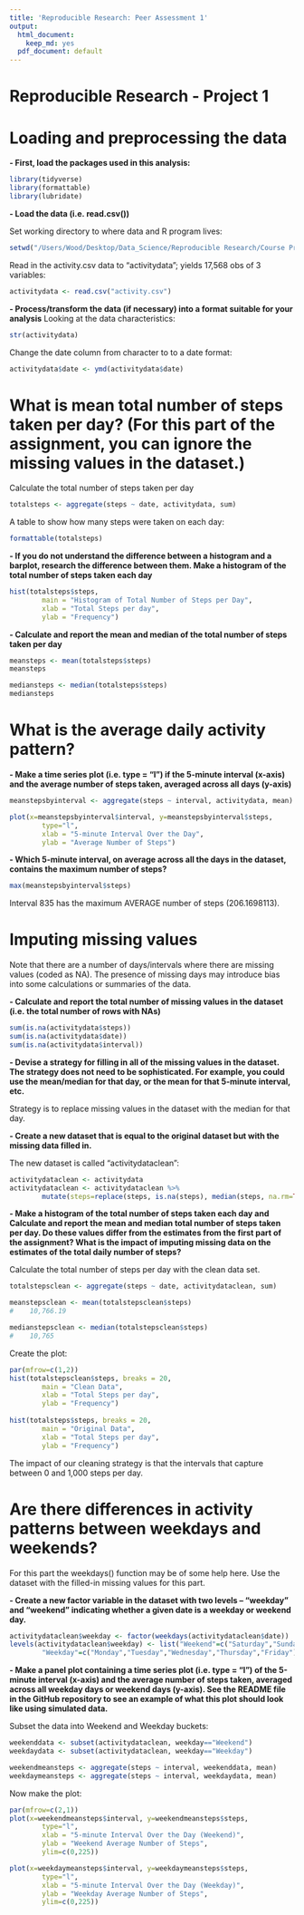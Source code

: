 ```yaml
---
title: 'Reproducible Research: Peer Assessment 1'
output:
  html_document:
    keep_md: yes
  pdf_document: default
---
```

Reproducible Research - Project 1
==================================
# Loading and preprocessing the data

**- First, load the packages used in this analysis:**
```r
library(tidyverse)
library(formattable)
library(lubridate)
```

**- Load the data (i.e. read.csv())**

Set working directory to where data and R program lives:
```r
setwd("/Users/Wood/Desktop/Data_Science/Reproducible Research/Course Project 1/")
```

Read in the activity.csv data to "activitydata"; yields 17,568 obs of 3 variables:
```r
activitydata <- read.csv("activity.csv")
```

**- Process/transform the data (if necessary) into a format suitable for your analysis**
Looking at the data characteristics:
```r
str(activitydata)
```

Change the date column from character to to a date format:
```r
activitydata$date <- ymd(activitydata$date)
```

# What is mean total number of steps taken per day?  (For this part of the assignment, you can ignore the missing values in the dataset.)

Calculate the total number of steps taken per day
```r
totalsteps <- aggregate(steps ~ date, activitydata, sum)
```

A table to show how many steps were taken on each day:
```r
formattable(totalsteps)
```

**- If you do not understand the difference between a histogram and a barplot, research the difference between them. Make a histogram of the total number of steps taken each day**
```r
hist(totalsteps$steps,
        main = "Histogram of Total Number of Steps per Day",
        xlab = "Total Steps per day",
        ylab = "Frequency")
```

**- Calculate and report the mean and median of the total number of steps taken per day**
```r
meansteps <- mean(totalsteps$steps)
meansteps
```

```r
mediansteps <- median(totalsteps$steps)
mediansteps
```

# What is the average daily activity pattern?

**- Make a time series plot (i.e. type = "l") if the 5-minute interval (x-axis) and the average number of steps taken, averaged across all days (y-axis)**
```r
meanstepsbyinterval <- aggregate(steps ~ interval, activitydata, mean)

plot(x=meanstepsbyinterval$interval, y=meanstepsbyinterval$steps,
        type="l",
        xlab = "5-minute Interval Over the Day",
        ylab = "Average Number of Steps")
```

**- Which 5-minute interval, on average across all the days in the dataset, contains the maximum number of steps?**
```r
max(meanstepsbyinterval$steps)
```
Interval 835 has the maximum AVERAGE number of steps (206.1698113).

# Imputing missing values
Note that there are a number of days/intervals where there are missing values (coded as NA). The presence of missing days may introduce bias into some calculations or summaries of the data.

**- Calculate and report the total number of missing values in the dataset (i.e. the total number of rows with NAs)**
```r
sum(is.na(activitydata$steps))  
sum(is.na(activitydata$date))  
sum(is.na(activitydata$interval))  
```

**- Devise a strategy for filling in all of the missing values in the dataset. The strategy does not need to be sophisticated. For example, you could use the mean/median for that day, or the mean for that 5-minute interval, etc.**

Strategy is to replace missing values in the dataset with the median for that day.

**- Create a new dataset that is equal to the original dataset but with the missing data filled in.**

The new dataset is called "activitydataclean":
```r
activitydataclean <- activitydata
activitydataclean <- activitydataclean %>% 
        mutate(steps=replace(steps, is.na(steps), median(steps, na.rm=TRUE)))
```

**- Make a histogram of the total number of steps taken each day and Calculate and report the mean and median total number of steps taken per day. Do these values differ from the estimates from the first part of the assignment? What is the impact of imputing missing data on the estimates of the total daily number of steps?**

Calculate the total number of steps per day with the clean data set.
```r
totalstepsclean <- aggregate(steps ~ date, activitydataclean, sum)

meanstepsclean <- mean(totalstepsclean$steps)
#    10,766.19

medianstepsclean <- median(totalstepsclean$steps)
#    10,765
```

Create the plot:  
```r
par(mfrow=c(1,2))
hist(totalstepsclean$steps, breaks = 20,
        main = "Clean Data",
        xlab = "Total Steps per day",
        ylab = "Frequency")
        
hist(totalsteps$steps, breaks = 20,
        main = "Original Data",
        xlab = "Total Steps per day",
        ylab = "Frequency")  
```

The impact of our cleaning strategy is that the intervals that capture between 0 and 1,000 steps per day.  

# Are there differences in activity patterns between weekdays and weekends?
For this part the weekdays() function may be of some help here. Use the dataset with the filled-in missing values for this part.

**- Create a new factor variable in the dataset with two levels – “weekday” and “weekend” indicating whether a given date is a weekday or weekend day.**
```r
activitydataclean$weekday <- factor(weekdays(activitydataclean$date))
levels(activitydataclean$weekday) <- list("Weekend"=c("Saturday","Sunday"),
        "Weekday"=c("Monday","Tuesday","Wednesday","Thursday","Friday"))
```

**- Make a panel plot containing a time series plot (i.e. type = "l") of the 5-minute interval (x-axis) and the average number of steps taken, averaged across all weekday days or weekend days (y-axis). See the README file in the GitHub repository to see an example of what this plot should look like using simulated data.**

Subset the data into Weekend and Weekday buckets:
```r
weekenddata <- subset(activitydataclean, weekday=="Weekend")
weekdaydata <- subset(activitydataclean, weekday=="Weekday")

weekendmeansteps <- aggregate(steps ~ interval, weekenddata, mean)
weekdaymeansteps <- aggregate(steps ~ interval, weekdaydata, mean)
```

Now make the plot:
```r
par(mfrow=c(2,1))
plot(x=weekendmeansteps$interval, y=weekendmeansteps$steps,
        type="l",
        xlab = "5-minute Interval Over the Day (Weekend)",
        ylab = "Weekend Average Number of Steps",
        ylim=c(0,225))

plot(x=weekdaymeansteps$interval, y=weekdaymeansteps$steps,
        type="l",
        xlab = "5-minute Interval Over the Day (Weekday)",
        ylab = "Weekday Average Number of Steps",
        ylim=c(0,225))
```
